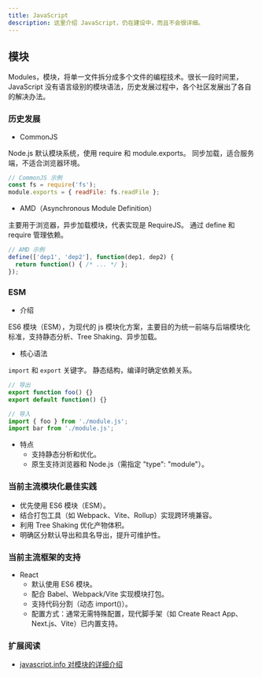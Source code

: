 ```yaml
---
title: JavaScript
description: 这里介绍 JavaScript，仍在建设中，而且不会很详细。
---
```


## 模块

Modules，模块，将单一文件拆分成多个文件的编程技术。很长一段时间里，JavaScript 没有语言级别的模块语法，历史发展过程中，各个社区发展出了各自的解决办法。

### 历史发展

- CommonJS

Node.js 默认模块系统，使用 require 和 module.exports。
同步加载，适合服务端，不适合浏览器环境。

```js
// CommonJS 示例
const fs = require('fs');
module.exports = { readFile: fs.readFile };
```

- AMD（Asynchronous Module Definition）

主要用于浏览器，异步加载模块，代表实现是 RequireJS。
通过 define 和 require 管理依赖。

```js
// AMD 示例
define(['dep1', 'dep2'], function(dep1, dep2) {
  return function() { /* ... */ };
});
```

### ESM

- 介绍

ES6 模块（ESM），为现代的 js 模块化方案，主要目的为统一前端与后端模块化标准，支持静态分析、Tree Shaking、异步加载。

- 核心语法

`import` 和 `export` 关键字。
静态结构，编译时确定依赖关系。

```js
// 导出
export function foo() {}
export default function() {}

// 导入
import { foo } from './module.js';
import bar from './module.js';
```

- 特点
    - 支持静态分析和优化。
    - 原生支持浏览器和 Node.js（需指定 "type": "module"）。

### 当前主流模块化最佳实践

- 优先使用 ES6 模块（ESM）。
- 结合打包工具（如 Webpack、Vite、Rollup）实现跨环境兼容。
- 利用 Tree Shaking 优化产物体积。
- 明确区分默认导出和具名导出，提升可维护性。

### 当前主流框架的支持

- React
    - 默认使用 ES6 模块。
    - 配合 Babel、Webpack/Vite 实现模块打包。
    - 支持代码分割（动态 import()）。
    - 配置方式：通常无需特殊配置，现代脚手架（如 Create React App、Next.js、Vite）已内置支持。

### 扩展阅读

- [javascript.info 对模块的详细介绍](https://javascript.info/modules-intro)
